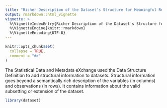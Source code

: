 ```yaml
---
title: "Richer Description of the Dataset's Structure for Meaningful Reuse Opportunities"
output: rmarkdown::html_vignette
vignette: >
  %\VignetteIndexEntry{Richer Description of the Dataset's Structure for Meaningful Reuse Opportunities}
  %\VignetteEngine{knitr::rmarkdown}
  %\VignetteEncoding{UTF-8}
---
```


```r
knitr::opts_chunk$set(
  collapse = TRUE,
  comment = "#>"
)
```

The Statistical Data and Metadata eXchange used the Data Structure Definition to add structural information to datasets. Structural information goes beyond a semantically rich description of the variables (in columns) and observations (in rows). It contains information about the valid subsetting or extension of the dataset.

```r
library(dataset)
```
